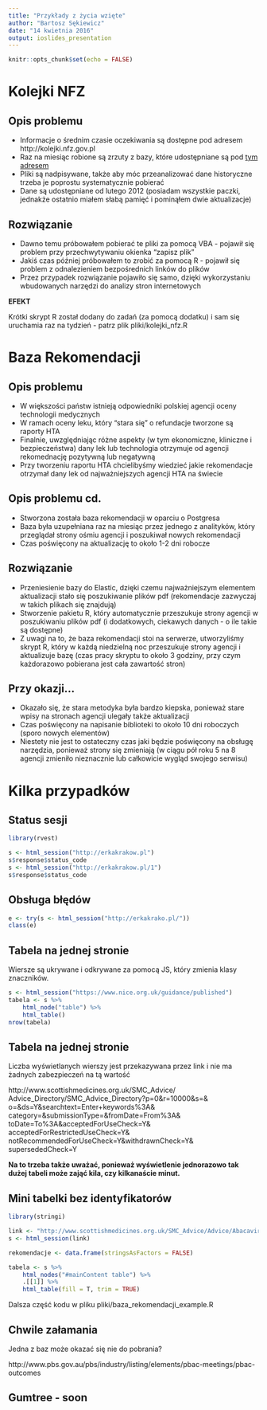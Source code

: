 ```yaml
---
title: "Przykłady z życia wzięte"
author: "Bartosz Sękiewicz"
date: "14 kwietnia 2016"
output: ioslides_presentation
---
```


```r
knitr::opts_chunk$set(echo = FALSE)
```

# Kolejki NFZ

## Opis problemu

* Informacje o średnim czasie oczekiwania są dostępne pod adresem http://kolejki.nfz.gov.pl
* Raz na miesiąc robione są zrzuty z bazy, które udostępniane są pod [tym adresem](http://kolejki.nfz.gov.pl/Informator/PobierzDane/Index/)
* Pliki są nadpisywane, także aby móc przeanalizować dane historyczne trzeba je poprostu systematycznie pobierać
* Dane są udostępniane od lutego 2012 (posiadam wszystkie paczki, jednakże ostatnio miałem słabą pamięć i pominąłem dwie aktualizacje)

## Rozwiązanie

* Dawno temu próbowałem pobierać te pliki za pomocą VBA - pojawił się problem przy przechwytywaniu okienka "zapisz plik"
* Jakiś czas później próbowałem to zrobić za pomocą R - pojawił się problem z odnalezieniem bezpośrednich linków do plików
* Przez przypadek rozwiązanie pojawiło się samo, dzięki wykorzystaniu wbudowanych narzędzi do analizy stron internetowych

**EFEKT**

Krótki skrypt R został dodany do zadań (za pomocą dodatku) i sam się uruchamia raz na tydzień - patrz plik pliki/kolejki_nfz.R

# Baza Rekomendacji

## Opis problemu

* W większości państw istnieją odpowiedniki polskiej agencji oceny technologii medycznych
* W ramach oceny leku, który "stara się" o refundacje tworzone są raporty HTA
* Finalnie, uwzględniając różne aspekty (w tym ekonomiczne, kliniczne i bezpieczeństwa) dany lek lub technologia otrzymuje od agencji rekomednację pozytywną lub negatywną
* Przy tworzeniu raportu HTA chcielibyśmy wiedzieć jakie rekomendacje otrzymał dany lek od najważniejszych agencji HTA na świecie

## Opis problemu cd.

* Stworzona została baza rekomendacji w oparciu o Postgresa
* Baza była uzupełniana raz na miesiąc przez jednego z analityków, który przeglądał strony ośmiu agencji i poszukiwał nowych rekomendacji
* Czas poświęcony na aktualizację to około 1-2 dni robocze

## Rozwiązanie

* Przeniesienie bazy do Elastic, dzięki czemu najważniejszym elementem aktualizacji stało się poszukiwanie plików pdf (rekomendacje zazwyczaj w takich plikach się znajdują)
* Stworzenie pakietu R, który automatycznie przeszukuje strony agencji w poszukiwaniu plików pdf (i dodatkowych, ciekawych danych - o ile takie są dostępne)
* Z uwagi na to, że baza rekomendacji stoi na serwerze, utworzyliśmy skrypt R, który w każdą niedzielną noc przeszukuje strony agencji i aktualizuje bazę (czas pracy skryptu to około 3 godziny, przy czym każdorazowo pobierana jest cała zawartość stron)

## Przy okazji...

* Okazało się, że stara metodyka była bardzo kiepska, ponieważ stare wpisy na stronach agencji ulegały także aktualizacji
* Czas poświęcony na napisanie biblioteki to około 10 dni roboczych (sporo nowych elementów)
* Niestety nie jest to ostateczny czas jaki będzie poświęcony na obsługę narzędzia, ponieważ strony się zmieniają (w ciągu pół roku 5 na 8 agencji zmieniło nieznacznie lub całkowicie wygląd swojego serwisu)

# Kilka przypadków

## Status sesji

```r
library(rvest)
```

```r
s <- html_session("http://erkakrakow.pl")
s$response$status_code
s <- html_session("http://erkakrakow.pl/1")
s$response$status_code
```

## Obsługa błędów

```r
e <- try(s <- html_session("http://erkakrako.pl/"))
class(e)
```

## Tabela na jednej stronie

Wiersze są ukrywane i odkrywane za pomocą JS, który zmienia klasy znaczników.

```r
s <- html_session("https://www.nice.org.uk/guidance/published")
tabela <- s %>%
    html_node("table") %>%
    html_table()
nrow(tabela)
```

## Tabela na jednej stronie

Liczba wyświetlanych wierszy jest przekazywana przez link i nie ma żadnych zabezpieczeń na tą wartość

http://www.scottishmedicines.org.uk/SMC_Advice/
Advice_Directory/SMC_Advice_Directory?p=0&r=10000&s=&
o=&ds=Y&searchtext=Enter+keywords%3A&
category=&submissionType=&fromDate=From%3A&
toDate=To%3A&acceptedForUseCheck=Y&
acceptedForRestrictedUseCheck=Y&
notRecommendedForUseCheck=Y&withdrawnCheck=Y&
supersededCheck=Y

**Na to trzeba także uważać, ponieważ wyświetlenie jednorazowo tak dużej tabeli może zająć kila, czy kilkanaście minut.**

## Mini tabelki bez identyfikatorów

```r
library(stringi)

link <- "http://www.scottishmedicines.org.uk/SMC_Advice/Advice/Abacavir__Ziagen_/Abacavir_300mg_tablets__Ziagen__"
s <- html_session(link)

rekomendacje <- data.frame(stringsAsFactors = FALSE)

tabela <- s %>% 
    html_nodes("#mainContent table") %>% 
    .[[1]] %>% 
    html_table(fill = T, trim = TRUE)
```

Dalsza część kodu w pliku pliki/baza_rekomendacji_example.R

## Chwile załamania

Jedna z baz może okazać się nie do pobrania?

http://www.pbs.gov.au/pbs/industry/listing/elements/pbac-meetings/pbac-outcomes

## Gumtree - soon